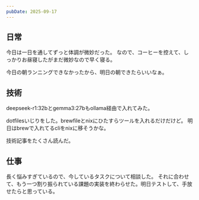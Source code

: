 ```yaml
---
pubDate: 2025-09-17
---
```



## 日常

今日は一日を通してずっと体調が微妙だった。
なので、コーヒーを控えて、しっかりお昼寝したがまだ微妙なので早く寝る。

今日の朝ランニングできなかったから、明日の朝できたらいいなぁ。

## 技術

deepseek-r1:32bとgemma3:27bもollama経由で入れてみた。

dotfilesいじりをした。brewfileとnixにひたすらツールを入れるだけだけど。
明日はbrewで入れてるcliをnixに移そうかな。

技術記事をたくさん読んだ。

## 仕事

長く悩みすぎているので、今しているタスクについて相談した。
それに合わせて、もう一つ割り振られている課題の実装を終わらせた。明日テストして、手放せたらと思っている。
